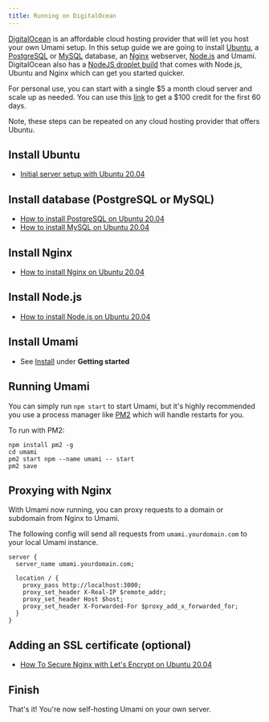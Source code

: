 ```yaml
---
title: Running on DigitalOcean
---
```


[DigitalOcean](https://m.do.co/c/c9ebc1c0928d) is an affordable cloud hosting provider that will let you host
your own Umami setup. In this setup guide we are going to install
[Ubuntu](https://ubuntu.com/), a [PostgreSQL](https://www.postgresql.org/) or [MySQL](https://www.mysql.com/) database,
an [Nginx](https://www.nginx.com/) webserver, [Node.js](https://nodejs.org/) and Umami.
DigitalOcean also has a [NodeJS droplet build](https://marketplace.digitalocean.com/apps/nodejs) that comes with Node.js, Ubuntu and Nginx which can get you started quicker.

For personal use, you can start with a single $5 a month cloud server
and scale up as needed. You can use this [link](https://m.do.co/c/c9ebc1c0928d)
to get a $100 credit for the first 60 days.

Note, these steps can be repeated on any cloud hosting provider that offers Ubuntu.

## Install Ubuntu

- [Initial server setup with Ubuntu 20.04](https://www.digitalocean.com/community/tutorials/initial-server-setup-with-ubuntu-20-04)

## Install database (PostgreSQL or MySQL)

- [How to install PostgreSQL on Ubuntu 20.04](https://www.digitalocean.com/community/tutorials/how-to-install-postgresql-on-ubuntu-20-04-quickstart)
- [How to install MySQL on Ubuntu 20.04](https://www.digitalocean.com/community/tutorials/how-to-install-mysql-on-ubuntu-20-04)

## Install Nginx

- [How to install Nginx on Ubuntu 20.04](https://www.digitalocean.com/community/tutorials/how-to-install-nginx-on-ubuntu-20-04)

## Install Node.js

- [How to install Node.js on Ubuntu 20.04](https://www.digitalocean.com/community/tutorials/how-to-install-node-js-on-ubuntu-20-04)

## Install Umami

- See [Install](/docs/install) under **Getting started**

## Running Umami

You can simply run `npm start` to start Umami, but it's highly recommended you use a process manager like [PM2](https://pm2.keymetrics.io/) which will handle restarts for you.

To run with PM2:

```shell
npm install pm2 -g
cd umami
pm2 start npm --name umami -- start
pm2 save
```

## Proxying with Nginx

With Umami now running, you can proxy requests to a domain or subdomain from Nginx to Umami.

The following config will send all requests from `umami.yourdomain.com` to your local Umami instance.

```
server {
  server_name umami.yourdomain.com;

  location / {
    proxy_pass http://localhost:3000;
    proxy_set_header X-Real-IP $remote_addr;
    proxy_set_header Host $host;
    proxy_set_header X-Forwarded-For $proxy_add_x_forwarded_for;
  }
}
```

## Adding an SSL certificate (optional)

- [How To Secure Nginx with Let's Encrypt on Ubuntu 20.04](https://www.digitalocean.com/community/tutorials/how-to-secure-nginx-with-let-s-encrypt-on-ubuntu-20-04)

## Finish

That's it! You're now self-hosting Umami on your own server.
